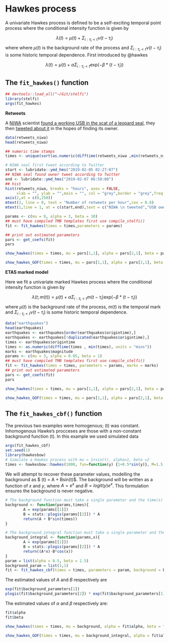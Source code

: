 # Hawkes process {#hawkes}

A  univariate Hawkes process is defined to be a self-exciting temporal point process where the conditional intensity function is given by

 $$\lambda(t) = \mu(t) + \Sigma_{i:\tau_i<t}\nu(t-\tau_i)$$ 
 where where $\mu(t)$ is the background rate of the process and $\Sigma_{i:\tau_i<t}\nu(t-\tau_i)$ is some historic temporal dependence. First introduced by @hawkes
 
 $$\lambda(t) = \mu(t) + \alpha \Sigma_{i:\tau_i<t}\text{exp}(-\beta * (t-\tau_i)) $$ 
 
## The `fit_hawkes()` function

```r
## devtools::load_all("~/Git/stelfi")
library(stelfi)
args(fit_hawkes)
```

**Retweets**

A [NIWA](https://niwa.co.nz/) scientist [found a working USB in the scat of a leopard seal](https://www.nzherald.co.nz/nz/news/article.cfm?c_id=1&objectid=12201147), they then [tweeted about it](https://twitter.com/niwa_nz/status/1092610541401587712) in the hopes of finding its owner.

```r
data(retweets_niwa)
head(retweets_niwa)
```

```r
## numeric time stamps
times <- unique(sort(as.numeric(difftime(retweets_niwa ,min(retweets_niwa),units = "mins"))))
```


```r
# NIWA seal first tweet according to Twitter
start <- lubridate::ymd_hms("2019-02-05 02:27:07")
## NIWA seal found owner tweet according to Twitter
end <- lubridate::ymd_hms("2019-02-07 06:50:08")
## hist
hist(retweets_niwa, breaks = "hours", axes = FALSE, 
     xlab = "", ylab = "",main = "", col = "grey",border = "grey",freq = TRUE)
axis(2,at = c(0,250))
mtext(2, line = 0, text = "Number of retweets per hour",cex = 0.8)
mtext(1,line = 1, at = c(start,end),text = c("NIWA \n tweeted","USB owner \n found"),cex = 0.9)
```



```r
params <- c(mu = 9, alpha = 3, beta = 10)
## must have compiled TMB templates first use compile_stelfi()
fit <- fit_hawkes(times = times,parameters = params) 
```


```r
## print out estimated parameters
pars <- get_coefs(fit)
pars
```



```r
show_hawkes(times = times, mu = pars[1,1], alpha = pars[2,1], beta = pars[3,1])
```


```r
show_hawkes_GOF(times = times, mu = pars[1,1], alpha = pars[2,1], beta = pars[3,1], return_values = FALSE)
```

**ETAS marked model**

Here we fit a univariate marked Hawkes process  where the conditional intensity function is given by

 $$\lambda(t; m(t)) = \mu(t) + \alpha \Sigma_{i:\tau_i<t}m(t-\tau_i)\text{exp}(-\beta * (t-\tau_i)) $$ 
where $\mu(t)$ is the background rate of the process, $m(t)$ is the temporal mark and $\Sigma_{i:\tau_i<t}\nu(t-\tau_i)$ is some historic temporal dependence.

```r
data("earthquakes")
head(earthquakes)
earthquakes <- earthquakes[order(earthquakes$origintime),]
earthquakes <- earthquakes[!duplicated(earthquakes$origintime),]
times <- earthquakes$origintime
times <- as.numeric(difftime(times , min(times), units = "mins"))
marks <- earthquakes$magnitude
params <- c(mu = 3, alpha = 0.05, beta = 1)
## must have compiled TMB templates first use compile_stelfi()
fit <- fit_hawkes(times = times, parameters = params, marks = marks) 
## print out estimated parameters
pars <- get_coefs(fit)
pars
```

```r
show_hawkes(times = times, mu = pars[1,1], alpha = pars[2,1], beta = pars[3,1], marks = marks)
```


```r
show_hawkes_GOF(times = times, mu = pars[1,1], alpha = pars[2,1], beta = pars[3,1], marks = marks, return_values = FALSE)
```



## The `fit_hawkes_cbf()` function

The previous two examples were homogenous; \mu(t) was constant. Inhomogenous Hawke's procceses are those with a non-constant background function \mu(t). In this example we used simulated data



```r
args(fit_hawkes_cbf)
set.seed(1)
library(hawkesbow)
# Simulate a Hawkes process with mu = 1+sin(t), alpha=1, beta =2
times <- hawkesbow::hawkes(1000, fun=function(y) {1+0.5*sin(y)}, M=1.5, repr=0.5, family="exp", rate=2)$p
```

We will attempt to recover these parameter values, modelling the background as $ \mu(t) = A + Bsin(t)$. The background will be written as a function of $x$ and $y$, where $A = e^x$ and $B= logit(y) e^x$. This formulation ensures the background is never negative. 

```r
# The background function must take a single parameter and the time(s) at which it is evaluated
background <- function(params,times){
        A = exp(params[[1]])
        B = stats::plogis(params[[2]]) * A
        return(A + B*sin(times))
}

# The background_integral function must take a single parameter and the time at which it is evaluated
background_integral <- function(params,x){
        A = exp(params[[1]])
        B = stats::plogis(params[[2]]) * A
        return((A*x)-B*cos(x))
}
param = list(alpha = 0.5, beta = 1.5)
background_param = list(1,1)
fit <- fit_hawkes_cbf(times = times, parameters = param, background = background, background_integral = background_integral, background_parameters = background_param)
```

The estimated values of $A$ and $B$ respectively are 
```r
exp(fit$background_parameters[1])
plogis(fit$background_parameters[2]) * exp(fit$background_parameters[1])
```

The estimated values of $\alpha$ and $\beta$ respectively are:
```r
fit$alpha
fit$beta
```

```r
show_hawkes(times = times, mu = background, alpha = fit$alpha, beta = fit$beta, background_param = fit$background_parameters)
```
```r
show_hawkes_GOF(times = times, mu = background_integral, alpha = fit$alpha, beta = fit$beta, background_param = fit$background_parameters, return_values = FALSE)
```